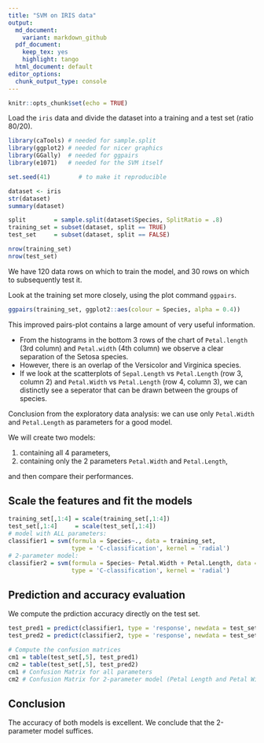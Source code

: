 ```yaml
---
title: "SVM on IRIS data"
output:
  md_document:
    variant: markdown_github
  pdf_document: 
    keep_tex: yes
    highlight: tango
  html_document: default
editor_options: 
  chunk_output_type: console
---
```


```r
knitr::opts_chunk$set(echo = TRUE)
```

Load the `iris` data and divide the dataset into a training and a test set (ratio 80/20).

```r
library(caTools) # needed for sample.split
library(ggplot2) # needed for nicer graphics
library(GGally)  # needed for ggpairs
library(e1071)   # needed for the SVM itself

set.seed(41)        # to make it reproducible

dataset <- iris
str(dataset)
summary(dataset)

split        = sample.split(dataset$Species, SplitRatio = .8)
training_set = subset(dataset, split == TRUE)
test_set     = subset(dataset, split == FALSE)

nrow(training_set)
nrow(test_set)
```

We have 120 data rows on which to train the model, and 30 rows on which to subsequently test it.

Look at the training set more closely, using the plot command `ggpairs`.

```r
ggpairs(training_set, ggplot2::aes(colour = Species, alpha = 0.4))
```

This improved pairs-plot contains a large amount of very useful information.

- From the histograms in the bottom 3 rows of the chart of `Petal.length` (3rd column) and `Petal.width` (4th column) we observe a clear separation of the Setosa species.
- However, there is an overlap of the Versicolor and Virginica species. 
- If we look at the scatterplots of `Sepal.Length` vs `Petal.Length` (row 3, column 2) and `Petal.Width` vs `Petal.Length` (row 4, column 3), we can distinctly see a seperator that can be drawn between the groups of species.

Conclusion from the exploratory data analysis:  we can use only `Petal.Width` and `Petal.Length` as parameters for a good model.

We will create two models:

1. containing all 4 parameters,
2. containing only the 2 parameters `Petal.Width` and `Petal.Length`, 

and then compare their performances.

## Scale the features and fit the models

```r
training_set[,1:4] = scale(training_set[,1:4])
test_set[,1:4]     = scale(test_set[,1:4])
# model with ALL parameters:
classifier1 = svm(formula = Species~., data = training_set, 
                  type = 'C-classification', kernel = 'radial')
# 2-parameter model:
classifier2 = svm(formula = Species~ Petal.Width + Petal.Length, data = training_set, 
                  type = 'C-classification', kernel = 'radial')
```

## Prediction and accuracy evaluation

We compute the prdiction accuracy directly on the test set.

```r
test_pred1 = predict(classifier1, type = 'response', newdata = test_set[-5])
test_pred2 = predict(classifier2, type = 'response', newdata = test_set[-5])

# Compute the confusion matrices
cm1 = table(test_set[,5], test_pred1)
cm2 = table(test_set[,5], test_pred2)
cm1 # Confusion Matrix for all parameters
cm2 # Confusion Matrix for 2-parameter model (Petal Length and Petal Width)
```

## Conclusion

The accuracy of both models is excellent. We conclude that the 2-parameter model suffices.

